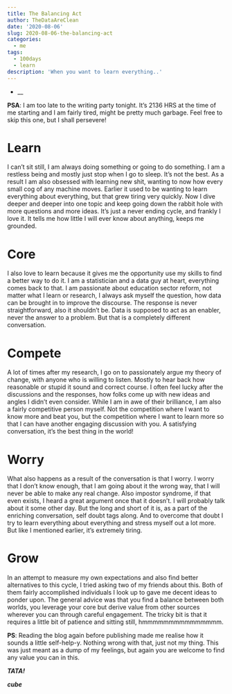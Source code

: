 ```yaml
---
title: The Balancing Act
author: TheDataAreClean
date: '2020-08-06'
slug: 2020-08-06-the-balancing-act
categories:
  - me
tags:
  - 100days
  - learn
description: 'When you want to learn everything..'
---
```


* __

**PSA**: I am too late to the writing party tonight. It's 2136 HRS at the time of me starting and I am fairly tired, might be pretty much garbage. Feel free to skip this one, but I shall persevere!

# Learn
I can't sit still, I am always doing something or going to do something. I am a restless being and mostly just stop when I go to sleep. It's not the best. As a result I am also obsessed with learning new shit, wanting to now how every small cog of any machine moves. Earlier it used to be wanting to learn everything about everything, but that grew tiring very quickly. Now I dive deeper and deeper into one topic and keep going down the rabbit hole with more questions and more ideas. It's just a never ending cycle, and frankly I love it. It tells me how little I will ever know about anything, keeps me grounded. 

# Core
I also love to learn because it gives me the opportunity use my skills to find a better way to do it. I am a statistician and a data guy at heart, everything comes back to that. I am passionate about education sector reform, not matter what I learn or research, I always ask myself the question, how data can be brought in to improve the discourse. The response is never straightforward, also it shouldn't be. Data is supposed to act as an enabler, never the answer to a problem. But that is a completely different conversation.

# Compete
A lot of times after my research, I go on to passionately argue my theory of change, with anyone who is willing to listen. Mostly to hear back how reasonable or stupid it sound and correct course. I often feel lucky after the discussions and the responses, how folks come up with new ideas and angles I didn't even consider. While I am in awe of their brilliance, I am also a fairly competitive person myself. Not the competition where I want to know more and beat you, but the competition where I want to learn more so that I can have another engaging discussion with you. A satisfying conversation, it's the best thing in the world!

# Worry
What also happens as a result of the conversation is that I worry. I worry that I don't know enough, that I am going about it the wrong way, that I will never be able to make any real change. Also impostor syndrome, if that even exists, I heard a great argument once that it doesn't. I will probably talk about it some other day. But the long and short of it is, as a part of the enriching conversation, self doubt tags along. And to overcome that doubt I try to learn everything about everything and stress myself out a lot more. But like I mentioned earlier, it's extremely tiring.

# Grow
In an attempt to measure my own expectations and also find better alternatives to this cycle, I tried asking two of my friends about this. Both of them fairly accomplished individuals I look up to gave me decent ideas to ponder upon. The general advice was that you find a balance between both worlds, you leverage your core but derive value from other sources wherever you can through careful engagement. The tricky bit is that it requires a little bit of patience and sitting still, hmmmmmmmmmmmmmmm.

**PS**: Reading the blog again before publishing made me realise how it sounds a little self-help-y. Nothing wrong with that, just not my thing. This was just meant as a dump of my feelings, but again you are welcome to find any value you can in this.

**_TATA!_**

**_cube_**